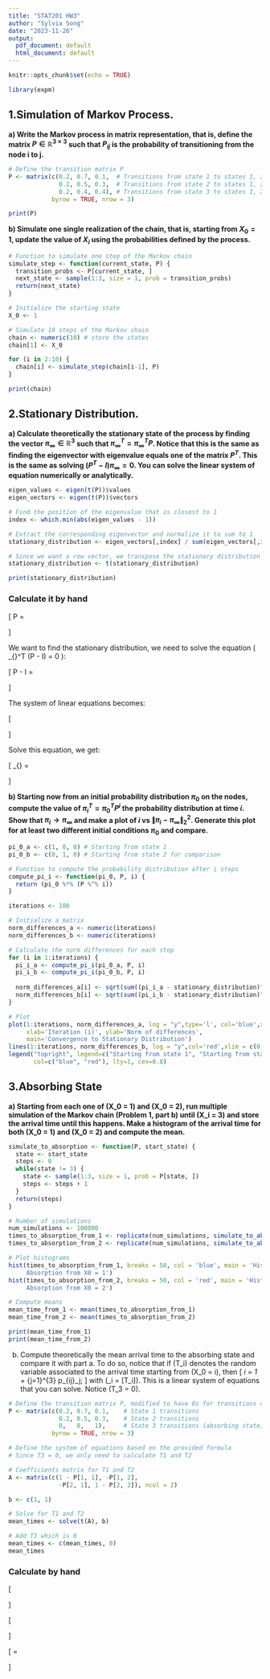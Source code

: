 ```yaml
---
title: "STAT201 HW3"
author: "Sylvia Song"
date: "2023-11-26"
output:
  pdf_document: default
  html_document: default
---
```


```r
knitr::opts_chunk$set(echo = TRUE)
```

```r
library(expm)
```

## 1.Simulation of Markov Process.

**a) Write the Markov process in matrix representation, that is, define the matrix $P \in \mathbb{R}^{3×3}$ such that $P_{ij}$ is the probability of transitioning from the node i to j.**

```r
# Define the transition matrix P
P <- matrix(c(0.2, 0.7, 0.1,  # Transitions from state 1 to states 1, 2, 3
              0.2, 0.5, 0.3,  # Transitions from state 2 to states 1, 2, 3
              0.2, 0.4, 0.4), # Transitions from state 3 to states 1, 2, 3
            byrow = TRUE, nrow = 3)

print(P)
```
**b) Simulate one single realization of the chain, that is, starting from $X_0 = 1$, update the value of $X_i$ using the probabilities defined by the process.**

```r
# Function to simulate one step of the Markov chain
simulate_step <- function(current_state, P) {
  transition_probs <- P[current_state, ]
  next_state <- sample(1:3, size = 1, prob = transition_probs)
  return(next_state)
}

# Initialize the starting state
X_0 <- 1

# Simulate 10 steps of the Markov chain
chain <- numeric(10) # store the states
chain[1] <- X_0

for (i in 2:10) {
  chain[i] <- simulate_step(chain[i-1], P)
}

print(chain)
```

## 2.Stationary Distribution.

**a) Calculate theoretically the stationary state of the process by finding the vector $\pi_{\infty} \in \mathbb{R}^3$ such that $\pi_{\infty}^T = \pi_{\infty}^T P$. Notice that this is the same as finding the eigenvector with eigenvalue equals one of the matrix $P^T$. This is the same as solving $(P^T - I)\pi_{\infty} = 0$. You can solve the linear system of equation numerically or analytically.**

```r
eigen_values <- eigen(t(P))$values
eigen_vectors <- eigen(t(P))$vectors

# Find the position of the eigenvalue that is closest to 1
index <- which.min(abs(eigen_values - 1))

# Extract the corresponding eigenvector and normalize it to sum to 1
stationary_distribution <- eigen_vectors[,index] / sum(eigen_vectors[,index])

# Since we want a row vector, we transpose the stationary distribution
stationary_distribution <- t(stationary_distribution)

print(stationary_distribution)
```

### Calculate it by hand

\[
P = \begin{pmatrix}
0.2 & 0.7 & 0.1 \\
0.2 & 0.5 & 0.3 \\
0.2 & 0.4 & 0.4
\end{pmatrix}
\]

We want to find the stationary distribution, we need to solve the equation \( \pi_{\infty}^T (P - I) = 0 \):

\[
P - I = \begin{pmatrix}
-0.8 & 0.7 & 0.1 \\
0.2 & -0.5 & 0.3 \\
0.2 & 0.4 & -0.6
\end{pmatrix}
\]

The system of linear equations becomes:

\[
\begin{aligned}
-0.8\pi_1 + 0.7\pi_2 + 0.1\pi_3 &= 0 \\
0.2\pi_1 - 0.5\pi_2 + 0.3\pi_3 &= 0 \\
0.2\pi_1 + 0.4\pi_2 - 0.6\pi_3 &= 0 \\
\pi_1 + \pi_2 + \pi_3 = 1
\end{aligned}
\]

Solve this equation, we get:

\[
\pi_{\infty} = \begin{pmatrix} 0.2 \\ 0.51111111 \\ 0.28888889 \end{pmatrix}
\]

\newpage

**b) Starting now from an initial probability distribution $\pi_0$ on the nodes, compute the value of $\pi_i^T = \pi_0^T P^i$ the probability distribution at time $i$. Show that $\pi_i \rightarrow \pi_{\infty}$ and make a plot of $i$ vs $\| \pi_i - \pi_{\infty} \|_2^2$. Generate this plot for at least two different initial conditions $\pi_0$ and compare.**

```r
pi_0_a <- c(1, 0, 0) # Starting from state 1
pi_0_b <- c(0, 1, 0) # Starting from state 2 for comparison

# Function to compute the probability distribution after i steps
compute_pi_i <- function(pi_0, P, i) {
  return (pi_0 %*% (P %^% i))
}

iterations <- 100

# Initialize a matrix
norm_differences_a <- numeric(iterations)
norm_differences_b <- numeric(iterations)

# Calculate the norm differences for each step
for (i in 1:iterations) {
  pi_i_a <- compute_pi_i(pi_0_a, P, i)
  pi_i_b <- compute_pi_i(pi_0_b, P, i)
  
  norm_differences_a[i] <- sqrt(sum((pi_i_a - stationary_distribution)^2))
  norm_differences_b[i] <- sqrt(sum((pi_i_b - stationary_distribution)^2))
}

# Plot
plot(1:iterations, norm_differences_a, log = "y",type='l', col='blue',xlim = c(0,40),
     xlab='Iteration (i)', ylab='Norm of differences',
     main='Convergence to Stationary Distribution')
lines(1:iterations, norm_differences_b, log = "y",col='red',xlim = c(0,40))
legend("topright", legend=c("Starting from state 1", "Starting from state 2"),
       col=c("blue", "red"), lty=1, cex=0.8)

```
\newpage

## 3.Absorbing State

**a) Starting from each one of \(X_0 = 1\) and \(X_0 = 2\), run multiple simulation of the Markov chain (Problem 1, part b) until \(X_i = 3\) and store the arrival time until this happens. Make a histogram of the arrival time for both \(X_0 = 1\) and \(X_0 = 2\) and compute the mean.**

```r
simulate_to_absorption <- function(P, start_state) {
  state <- start_state
  steps <- 0
  while(state != 3) {
    state <- sample(1:3, size = 1, prob = P[state, ])
    steps <- steps + 1
  }
  return(steps)
}

# Number of simulations
num_simulations <- 100000
times_to_absorption_from_1 <- replicate(num_simulations, simulate_to_absorption(P, 1))
times_to_absorption_from_2 <- replicate(num_simulations, simulate_to_absorption(P, 2))

# Plot histograms
hist(times_to_absorption_from_1, breaks = 50, col = 'blue', main = 'Histogram of Times to
     Absorption from X0 = 1')
hist(times_to_absorption_from_2, breaks = 50, col = 'red', main = 'Histogram of Times to 
     Absorption from X0 = 2')

# Compute means
mean_time_from_1 <- mean(times_to_absorption_from_1)
mean_time_from_2 <- mean(times_to_absorption_from_2)

print(mean_time_from_1)
print(mean_time_from_2)

```
\newpage

b) Compute theoretically the mean arrival time to the absorbing state and compare it with part a. To do so, notice that if \(T_i\) denotes the random variable associated to the arrival time starting from \(X_0 = i\), then
    \[
    \mu_i = 1 + \sum_{j=1}^{3} p_{ij}\mu_j;
    \]
with \(\mu_i = \mathbb{E}[T_i]\). This is a linear system of equations that you can solve. Notice \(T_3 = 0\).


```r
# Define the transition matrix P, modified to have 0s for transitions out of the absorbing state
P <- matrix(c(0.2, 0.7, 0.1,    # State 1 transitions
              0.2, 0.5, 0.3,    # State 2 transitions
              0,   0,   1),     # State 3 transitions (absorbing state)
            byrow = TRUE, nrow = 3)

# Define the system of equations based on the provided formula
# Since T3 = 0, we only need to calculate T1 and T2

# Coefficients matrix for T1 and T2
A <- matrix(c(1 - P[1, 1], -P[1, 2],
              -P[2, 1], 1 - P[2, 2]), ncol = 2)

b <- c(1, 1)

# Solve for T1 and T2
mean_times <- solve(t(A), b)

# Add T3 which is 0
mean_times <- c(mean_times, 0)
mean_times

```

### Calculate by hand

\[
\begin{aligned}
\mu_1 &= 1 + p_{11}\mu_1 + p_{12}\mu_2 + p_{13}\mu_3, \\
\mu_2 &= 1 + p_{21}\mu_1 + p_{22}\mu_2 + p_{23}\mu_3, \\
\mu_3 &= 0, \text{ since state 3 is absorbing}.
\end{aligned}
\]


\[
\begin{aligned}
0.8\mu_1 - 0.7\mu_2 &= 1, \\
-0.2\mu_1 + 0.5\mu_2 &= 1.
\end{aligned}
\]

\[
\mu = \begin{pmatrix} \mu_1 = 4.615\\ \mu_2 = 3.846 \\  \mu_3 = 0 \end{pmatrix}
\]














